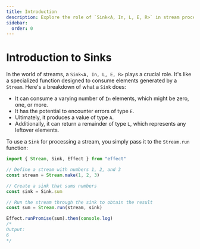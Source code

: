 ```yaml
---
title: Introduction
description: Explore the role of `Sink<A, In, L, E, R>` in stream processing. Learn how a `Sink` consumes elements, handles errors, produces values, and manages leftover elements. Use it seamlessly with `Stream.run` for efficient stream processing.
sidebar:
  order: 0
---
```


# Introduction to Sinks

In the world of streams, a `Sink<A, In, L, E, R>` plays a crucial role. It's like a specialized function designed to consume elements generated by a `Stream`. Here's a breakdown of what a `Sink` does:

- It can consume a varying number of `In` elements, which might be zero, one, or more.
- It has the potential to encounter errors of type `E`.
- Ultimately, it produces a value of type `A`.
- Additionally, it can return a remainder of type `L`, which represents any leftover elements.

To use a `Sink` for processing a stream, you simply pass it to the `Stream.run` function:

```ts twoslash
import { Stream, Sink, Effect } from "effect"

// Define a stream with numbers 1, 2, and 3
const stream = Stream.make(1, 2, 3)

// Create a sink that sums numbers
const sink = Sink.sum

// Run the stream through the sink to obtain the result
const sum = Stream.run(stream, sink)

Effect.runPromise(sum).then(console.log)
/*
Output:
6
*/
```
